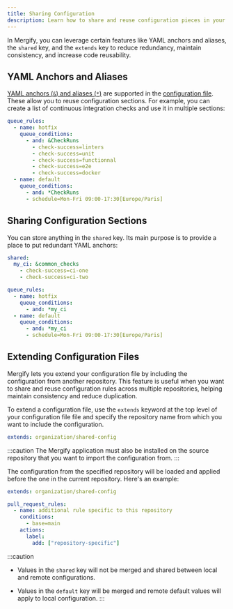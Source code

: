 ```yaml
---
title: Sharing Configuration
description: Learn how to share and reuse configuration pieces in your configuration.
---
```


In Mergify, you can leverage certain features like YAML anchors and aliases,
the `shared` key, and the `extends` key to reduce redundancy, maintain
consistency, and increase code reusability.

## YAML Anchors and Aliases

[YAML anchors (`&`) and aliases
(`*`)](https://yaml.org/spec/1.2.2/#anchors-and-aliases) are supported in the
[configuration file](/configuration/file-format). These allow you to reuse
configuration sections. For example, you can create a list of continuous
integration checks and use it in multiple sections:

```yaml
queue_rules:
  - name: hotfix
    queue_conditions:
      - and: &CheckRuns
        - check-success=linters
        - check-success=unit
        - check-success=functionnal
        - check-success=e2e
        - check-success=docker
  - name: default
    queue_conditions:
      - and: *CheckRuns
      - schedule=Mon-Fri 09:00-17:30[Europe/Paris]
```

## Sharing Configuration Sections

You can store anything in the `shared` key. Its main purpose is to provide a
place to put redundant YAML anchors:

```yaml
shared:
  my_ci: &common_checks
    - check-success=ci-one
    - check-success=ci-two

queue_rules:
  - name: hotfix
    queue_conditions:
      - and: *my_ci
  - name: default
    queue_conditions:
      - and: *my_ci
      - schedule=Mon-Fri 09:00-17:30[Europe/Paris]
```

## Extending Configuration Files

Mergify lets you extend your configuration file by including the configuration
from another repository. This feature is useful when you want to share and
reuse configuration rules across multiple repositories, helping maintain
consistency and reduce duplication.

To extend a configuration file, use the `extends` keyword at the top level of
your configuration file file and specify the repository name from which you
want to include the configuration.

```yaml
extends: organization/shared-config
```

:::caution
  The Mergify application must also be installed on the source repository
  that you want to import the configuration from.
:::

The configuration from the specified repository will be loaded and applied
before the one in the current repository. Here's an example:

```yaml
extends: organization/shared-config

pull_request_rules:
  - name: additional rule specific to this repository
    conditions:
      - base=main
    actions:
      label:
        add: ["repository-specific"]
```

:::caution
  - Values in the `shared` key will not be merged and shared between local and
    remote configurations.

  - Values in the `default` key will be merged and remote default values will
    apply to local configuration.
:::
